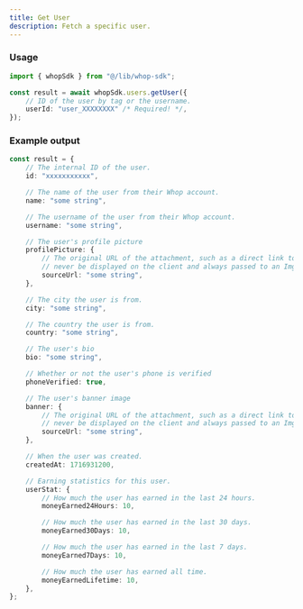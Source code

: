 ```yaml
---
title: Get User
description: Fetch a specific user.
---
```


### Usage

```typescript
import { whopSdk } from "@/lib/whop-sdk";

const result = await whopSdk.users.getUser({
	// ID of the user by tag or the username.
	userId: "user_XXXXXXXX" /* Required! */,
});

```

### Example output

```typescript
const result = {
	// The internal ID of the user.
	id: "xxxxxxxxxxx",

	// The name of the user from their Whop account.
	name: "some string",

	// The username of the user from their Whop account.
	username: "some string",

	// The user's profile picture
	profilePicture: {
		// The original URL of the attachment, such as a direct link to S3. This should
		// never be displayed on the client and always passed to an Imgproxy transformer.
		sourceUrl: "some string",
	},

	// The city the user is from.
	city: "some string",

	// The country the user is from.
	country: "some string",

	// The user's bio
	bio: "some string",

	// Whether or not the user's phone is verified
	phoneVerified: true,

	// The user's banner image
	banner: {
		// The original URL of the attachment, such as a direct link to S3. This should
		// never be displayed on the client and always passed to an Imgproxy transformer.
		sourceUrl: "some string",
	},

	// When the user was created.
	createdAt: 1716931200,

	// Earning statistics for this user.
	userStat: {
		// How much the user has earned in the last 24 hours.
		moneyEarned24Hours: 10,

		// How much the user has earned in the last 30 days.
		moneyEarned30Days: 10,

		// How much the user has earned in the last 7 days.
		moneyEarned7Days: 10,

		// How much the user has earned all time.
		moneyEarnedLifetime: 10,
	},
};

```
